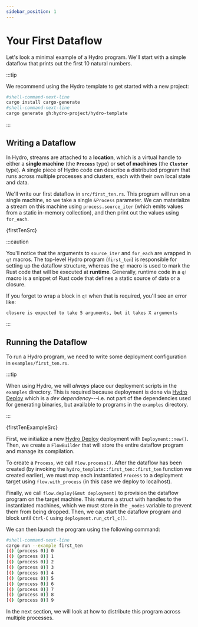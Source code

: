 ```yaml
---
sidebar_position: 1
---
```



# Your First Dataflow
Let's look a minimal example of a Hydro program. We'll start with a simple dataflow that prints out the first 10 natural numbers.

:::tip

We recommend using the Hydro template to get started with a new project:

```bash
#shell-command-next-line
cargo install cargo-generate
#shell-command-next-line
cargo generate gh:hydro-project/hydro-template
```

:::

## Writing a Dataflow
In Hydro, streams are attached to a **location**, which is a virtual handle to either a **single machine** (the **`Process`** type) or **set of machines** (the **`Cluster`** type). A single piece of Hydro code can describe a distributed program that runs across multiple processes and clusters, each with their own local state and data.

We'll write our first dataflow in `src/first_ten.rs`. This program will run on a single machine, so we take a single `&Process` parameter. We can materialize a stream on this machine using `process.source_iter` (which emits values from a static in-memory collection), and then print out the values using `for_each`.

<CodeBlock language="rust" title="src/first_ten.rs">{firstTenSrc}</CodeBlock>

:::caution

You'll notice that the arguments to `source_iter` and `for_each` are wrapped in `q!` macros. The top-level Hydro program (`first_ten`) is responsible for setting up the dataflow structure, whereas the `q!` macro is used to mark the Rust code that will be executed at **runtime**. Generally, runtime code in a `q!` macro is a snippet of Rust code that defines a static source of data or a closure.

If you forget to wrap a block in `q!` when that is required, you'll see an error like:
```text
closure is expected to take 5 arguments, but it takes X arguments
```

:::

## Running the Dataflow
To run a Hydro program, we need to write some deployment configuration in `examples/first_ten.rs`.

:::tip

When using Hydro, we will *always* place our deployment scripts in the `examples` directory. This is required because deployment is done via [Hydro Deploy](../deploy/index.md) which is a _dev dependency_---i.e. not part of the dependencies used for generating binaries, but available to programs in the `examples` directory.

:::

<CodeBlock language="rust" title="examples/first_ten.rs">{firstTenExampleSrc}</CodeBlock>

First, we initialize a new [Hydro Deploy](../deploy/index.md) deployment with `Deployment::new()`. Then, we create a `FlowBuilder` that will store the entire dataflow program and manage its compilation.

To create a `Process`, we call `flow.process()`. After the dataflow has been created (by invoking the `hydro_template::first_ten::first_ten` function we created earlier), we must map each instantiated `Process` to a deployment target using `flow.with_process` (in this case we deploy to localhost).

Finally, we call `flow.deploy(&mut deployment)` to provision the dataflow program on the target machine. This returns a struct with handles to the instantiated machines, which we must store in the `_nodes` variable to prevent them from being dropped. Then, we can start the dataflow program and block until `Ctrl-C` using `deployment.run_ctrl_c()`.

We can then launch the program using the following command:

```bash
#shell-command-next-line
cargo run --example first_ten
[() (process 0)] 0
[() (process 0)] 1
[() (process 0)] 2
[() (process 0)] 3
[() (process 0)] 4
[() (process 0)] 5
[() (process 0)] 6
[() (process 0)] 7
[() (process 0)] 8
[() (process 0)] 9
```

In the next section, we will look at how to distribute this program across multiple processes.
